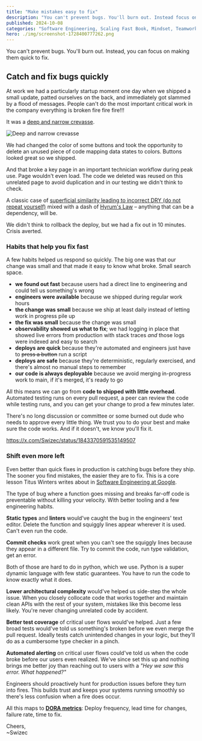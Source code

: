 ```yaml
---
title: "Make mistakes easy to fix"
description: "You can't prevent bugs. You'll burn out. Instead focus on making them quick to fix."
published: 2024-10-08
categories: "Software Engineering, Scaling Fast Book, Mindset, Teamwork"
hero: ./img/screenshot-1728400777262.png
---
```


You can't prevent bugs. You'll burn out. Instead, you can focus on making them quick to fix.

## Catch and fix bugs quickly

At work we had a particularly startup moment one day when we shipped a small update, patted ourselves on the back, and immediately got slammed by a flood of messages. People can't do the most important critical work in the company everything is broken fire fire fire!!!

It was a [deep and narrow crevasse](https://swizec.com/blog/a-mental-framework-that-helps-you-code-faster/).

![Deep and narrow crevasse](https://i.imgur.com/MDiysUF.png)

We had changed the color of some buttons and took the opportunity to delete an unused piece of code mapping data states to colors. Buttons looked great so we shipped.

And that broke a key page in an important technician workflow during peak use. Page wouldn't even load. The code we deleted was reused on this unrelated page to avoid duplication and in our testing we didn't think to check.

A classic case of [superficial similarity leading to incorrect DRY (do not repeat yourself)](https://swizec.com/blog/dry-vs-soc-a-difficult-choice/) mixed with a dash of [Hyrum's Law](https://www.hyrumslaw.com) – anything that can be a dependency, will be.

We didn't think to rollback the deploy, but we had a fix out in 10 minutes. Crisis averted.

### Habits that help you fix fast

A few habits helped us respond so quickly. The big one was that our change was small and that made it easy to know what broke. Small search space.

- **we found out fast** because users had a direct line to engineering and could tell us something's wrong
- **engineers were available** because we shipped during regular work hours
- **the change was small** because we ship at least daily instead of letting work in progress pile up
- **the fix was small** because the change was small
- **observability showed us what to fix**; we had logging in place that showed live errors from production with stack traces _and_ those logs were indexed and easy to search
- **deploys are quick** because they're automated and engineers just have to ~~press a button~~ run a script
- **deploys are safe** because they're deterministic, regularly exercised, and there's almost no manual steps to remember
- **our code is always deployable** because we avoid merging in-progress work to main, if it's merged, it's ready to go

All this means we can go from **code to shipped with little overhead**. Automated testing runs on every pull request, a peer can review the code while testing runs, and you can get your change to prod a few minutes later.

There's no long discussion or committee or some burned out dude who needs to approve every little thing. We trust you to do your best and make sure the code works. And if it doesn't, we know you'll fix it.

https://x.com/Swizec/status/1843370591535149507

### Shift even more left

Even better than quick fixes in production is catching bugs before they ship. The sooner you find mistakes, the easier they are to fix. This is a core lesson Titus Winters writes about in [Software Engineering at Google](https://swizec.com/blog/what-i-learned-from-software-engineering-at-google/).

The type of bug where a function goes missing and breaks far-off code is preventable without killing your velocity. With better tooling and a few engineering habits.

**Static types** and **linters** would've caught the bug in the engineers' text editor. Delete the function and squiggly lines appear wherever it is used. Can't even run the code.

**Commit checks** work great when you can't see the squiggly lines because they appear in a different file. Try to commit the code, run type validation, get an error.

Both of those are hard to do in python, which we use. Python is a super dynamic language with few static guarantees. You have to run the code to know exactly what it does.

**Lower architectural complexity** would've helped us side-step the whole issue. When you closely collocate code that works together and maintain clean APIs with the rest of your system, mistakes like this become less likely. You're never changing unrelated code by accident.

**Better test coverage** of critical user flows would've helped. Just a few broad tests would've told us something's broken before we even merge the pull request. Ideally tests catch unintended changes in your logic, but they'll do as a cumbersome type checker in a pinch.

**Automated alerting** on critical user flows could've told us when the code broke before our users even realized. We've since set this up and nothing brings me better joy than reaching out to users with a _"Hey we saw this error. What happened?"_

Engineers should proactively hunt for production issues before they turn into fires. This builds trust and keeps your systems running smoothly so there's less confusion when a fire does occur.

All this maps to [**DORA metrics**](https://cloud.google.com/blog/products/devops-sre/using-the-four-keys-to-measure-your-devops-performance): Deploy frequency, lead time for changes, failure rate, time to fix.

Cheers,<br/>
~Swizec
